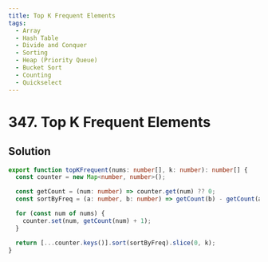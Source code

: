 ```yaml
---
title: Top K Frequent Elements
tags:
  - Array
  - Hash Table
  - Divide and Conquer
  - Sorting
  - Heap (Priority Queue)
  - Bucket Sort
  - Counting
  - Quickselect
---
```


# 347. Top K Frequent Elements

<Badges>
  <LevelBadge level="medium" />
  <TopicBadge name="Array" slug="array" />
  <TopicBadge name="Hash Table" slug="hash-table" />
  <TopicBadge name="Divide and Conquer" slug="divide-and-conquer" />
  <TopicBadge name="Sorting" slug="sorting" />
  <TopicBadge name="Heap (Priority Queue)" slug="heap-priority-queue" />
  <TopicBadge name="Bucket Sort" slug="bucket-sort" />
  <TopicBadge name="Counting" slug="counting" />
  <TopicBadge name="Quickselect" slug="quickselect" />
</Badges>

## Solution

```typescript filename="solution.ts" copy
export function topKFrequent(nums: number[], k: number): number[] {
  const counter = new Map<number, number>();

  const getCount = (num: number) => counter.get(num) ?? 0;
  const sortByFreq = (a: number, b: number) => getCount(b) - getCount(a);

  for (const num of nums) {
    counter.set(num, getCount(num) + 1);
  }

  return [...counter.keys()].sort(sortByFreq).slice(0, k);
}
```

<ProblemLink
  codingSite="leetcode"
  href="https://leetcode.com/problems/top-k-frequent-elements"
  title="Top K Frequent Elements"
/>
